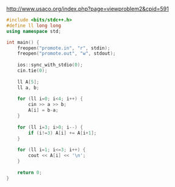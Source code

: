 http://www.usaco.org/index.php?page=viewproblem2&cpid=591

```cpp
#include <bits/stdc++.h>
#define ll long long
using namespace std;

int main() {
    freopen("promote.in", "r", stdin);
    freopen("promote.out", "w", stdout);
    
    ios::sync_with_stdio(0);
    cin.tie(0);
    
    ll A[5];
    ll a, b;
    
    for (ll i=0; i<4; i++) {
        cin >> a >> b;
        A[i] = b-a;
    }
    
    for (ll i=3; i>0; i--) {
        if (i!=3) A[i] += A[i+1];
    }
    
    for (ll i=1; i<=3; i++) {
        cout << A[i] << '\n';
    }
   
    return 0;
}
```
